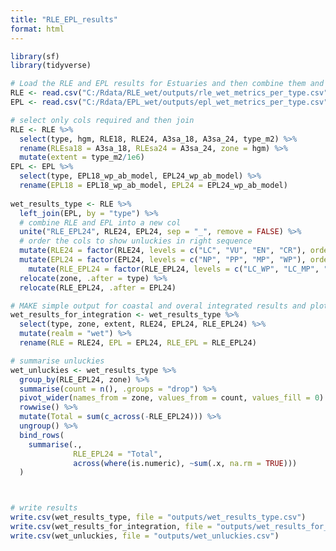 ```yaml
---
title: "RLE_EPL_results"
format: html
---
```


```r
library(sf)
library(tidyverse)
```

```r
# Load the RLE and EPL results for Estuaries and then combine them and join to estuaries patial data
RLE <- read.csv("C:/Rdata/RLE_wet/outputs/rle_wet_metrics_per_type.csv")
EPL <- read.csv("C:/Rdata/EPL_wet/outputs/epl_wet_metrics_per_type.csv")

# select only cols required and then join
RLE <- RLE %>%
  select(type, hgm, RLE18, RLE24, A3sa_18, A3sa_24, type_m2) %>%
  rename(RLEsa18 = A3sa_18, RLEsa24 = A3sa_24, zone = hgm) %>%
  mutate(extent = type_m2/1e6)
EPL <- EPL %>%
  select(type, EPL18_wp_ab_model, EPL24_wp_ab_model) %>% 
  rename(EPL18 = EPL18_wp_ab_model, EPL24 = EPL24_wp_ab_model)
  
wet_results_type <- RLE %>%
  left_join(EPL, by = "type") %>%
  # combine RLE and EPL into a new col
  unite("RLE_EPL24", RLE24, EPL24, sep = "_", remove = FALSE) %>%
  # order the cols to show unluckies in right sequence
  mutate(RLE24 = factor(RLE24, levels = c("LC", "VU", "EN", "CR"), ordered = TRUE)) %>%
  mutate(EPL24 = factor(EPL24, levels = c("NP", "PP", "MP", "WP"), ordered = TRUE)) %>%
    mutate(RLE_EPL24 = factor(RLE_EPL24, levels = c("LC_WP", "LC_MP", "VU_WP", "VU_MP", "LC_PP",  "LC_NP",  "VU_PP", "VU_NP", "EN_WP", "EN_MP",  "CR_WP", "CR_MP","EN_PP" , "EN_NP","CR_PP", "CR_NP"), ordered = TRUE)) %>%
  relocate(zone, .after = type) %>%
  relocate(RLE_EPL24, .after = EPL24)

# MAKE simple output for coastal and overal integrated results and plots 
wet_results_for_integration <- wet_results_type %>%
  select(type, zone, extent, RLE24, EPL24, RLE_EPL24) %>%
  mutate(realm = "wet") %>%
  rename(RLE = RLE24, EPL = EPL24, RLE_EPL = RLE_EPL24)

# summarise unluckies 
wet_unluckies <- wet_results_type %>% 
  group_by(RLE_EPL24, zone) %>% 
  summarise(count = n(), .groups = "drop") %>%
  pivot_wider(names_from = zone, values_from = count, values_fill = 0) %>%# Step 2: 
  rowwise() %>%
  mutate(Total = sum(c_across(-RLE_EPL24))) %>%
  ungroup() %>%
  bind_rows(
    summarise(., 
              RLE_EPL24 = "Total", 
              across(where(is.numeric), ~sum(.x, na.rm = TRUE)))
  )



# write results
write.csv(wet_results_type, file = "outputs/wet_results_type.csv")
write.csv(wet_results_for_integration, file = "outputs/wet_results_for_integration.csv")
write.csv(wet_unluckies, file = "outputs/wet_unluckies.csv")

```
